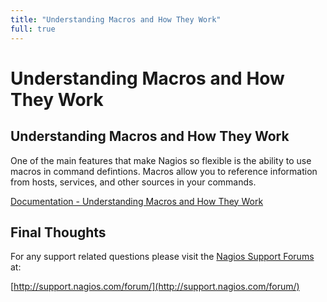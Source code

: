 ---
title: "Understanding Macros and How They Work"
full: true
---

# Understanding Macros and How They Work

## Understanding Macros and How They Work

One of the main features that make Nagios so flexible is the ability to use macros in command defintions. Macros allow you to reference information from hosts, services, and other sources in your commands.

[Documentation - Understanding Macros and How They Work](https://assets.nagios.com/downloads/nagioscore/docs/nagioscore/4/en/macros.html "Understanding Macros and How They Work")

## Final Thoughts

For any support related questions please visit the [Nagios Support Forums](http://support.nagios.com/forum/) at:

[http://support.nagios.com/forum/](http://support.nagios.com/forum/)